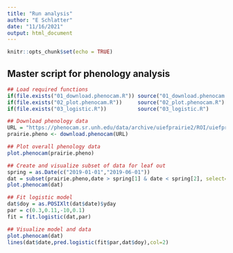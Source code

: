 ```yaml
---
title: "Run analysis"
author: "E Schlatter"
date: "11/16/2021"
output: html_document
---
```


```r
knitr::opts_chunk$set(echo = TRUE)
```

## Master script for phenology analysis

```r
## Load required functions
if(file.exists("01_download.phenocam.R")) source("01_download.phenocam.R")
if(file.exists("02_plot.phenocam.R"))     source("02_plot.phenocam.R")
if(file.exists("03_logistic.R"))          source("03_logistic.R")

## Download phenology data
URL = "https://phenocam.sr.unh.edu/data/archive/uiefprairie2/ROI/uiefprairie2_AG_1000_1day.csv"
prairie.pheno <- download.phenocam(URL)

## Plot overall phenology data
plot.phenocam(prairie.pheno)
```

```r
## Create and visualize subset of data for leaf out
spring = as.Date(c("2019-01-01","2019-06-01"))
dat = subset(prairie.pheno,date > spring[1] & date < spring[2], select=c(date,gcc_mean,gcc_std))
plot.phenocam(dat)
```

```r
## Fit logistic model
dat$doy = as.POSIXlt(dat$date)$yday
par = c(0.3,0.11,-10,0.1)
fit = fit.logistic(dat,par)

## Visualize model and data
plot.phenocam(dat)
lines(dat$date,pred.logistic(fit$par,dat$doy),col=2)
```
